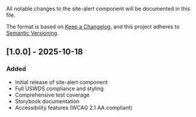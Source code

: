 
<Meta title="Components/Site Alert/Changelog" />

All notable changes to the site-alert component will be documented in this file.

The format is based on [Keep a Changelog](https://keepachangelog.com/en/1.0.0/),
and this project adheres to [Semantic Versioning](https://semver.org/spec/v2.0.0.html).

## [1.0.0] - 2025-10-18

### Added

- Initial release of site-alert component
- Full USWDS compliance and styling
- Comprehensive test coverage
- Storybook documentation
- Accessibility features (WCAG 2.1 AA compliant)
